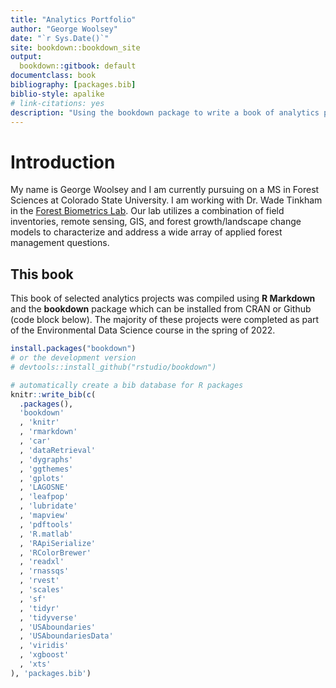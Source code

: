 ```yaml
--- 
title: "Analytics Portfolio"
author: "George Woolsey"
date: "`r Sys.Date()`"
site: bookdown::bookdown_site
output: 
  bookdown::gitbook: default
documentclass: book
bibliography: [packages.bib]
biblio-style: apalike
# link-citations: yes
description: "Using the bookdown package to write a book of analytics projects. The output format for this example is bookdown::gitbook."
---
```


# Introduction

My name is George Woolsey and I am currently pursuing on a MS in Forest Sciences at Colorado State University. I am working with Dr. Wade Tinkham in the [Forest Biometrics Lab](https://sites.warnercnr.colostate.edu/wtinkham/). Our lab utilizes a combination of field inventories, remote sensing, GIS, and forest growth/landscape change models to characterize and address a wide array of applied forest management questions.

## This book
This book of selected analytics projects was compiled using **R Markdown** and the **bookdown** package which can be installed from CRAN or Github (code block below). The majority of these projects were completed as part of the Environmental Data Science course in the spring of 2022.

```r
install.packages("bookdown")
# or the development version
# devtools::install_github("rstudio/bookdown")
```


```r
# automatically create a bib database for R packages
knitr::write_bib(c(
  .packages(),
  'bookdown'
  , 'knitr'
  , 'rmarkdown'
  , 'car'
  , 'dataRetrieval'
  , 'dygraphs'
  , 'ggthemes'
  , 'gplots'
  , 'LAGOSNE'
  , 'leafpop'
  , 'lubridate'
  , 'mapview'
  , 'pdftools'
  , 'R.matlab'
  , 'RApiSerialize'
  , 'RColorBrewer'
  , 'readxl'
  , 'rnassqs'
  , 'rvest'
  , 'scales'
  , 'sf'
  , 'tidyr'
  , 'tidyverse'
  , 'USAboundaries'
  , 'USAboundariesData'
  , 'viridis'
  , 'xgboost'
  , 'xts'
), 'packages.bib')
```
